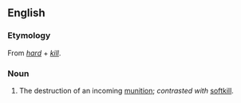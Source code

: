 ==English==
{{rfv}}

===Etymology===
From ''[[hard]]'' + ''[[kill]]''.

===Noun===
{{en-noun}}

# {{military}} The destruction of an incoming [[munition]]; ''contrasted with'' [[softkill]].